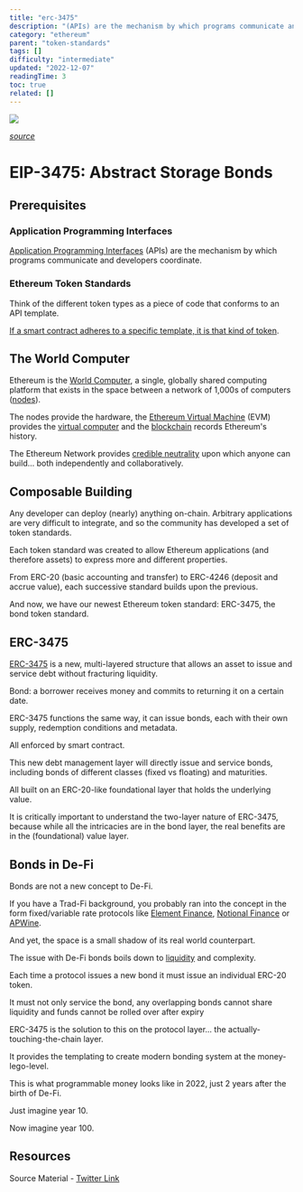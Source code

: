 ```yaml
---
title: "erc-3475"
description: "(APIs) are the mechanism by which programs communicate and developers coordinate."
category: "ethereum"
parent: "token-standards"
tags: []
difficulty: "intermediate"
updated: "2022-12-07"
readingTime: 3
toc: true
related: []
---
```


![](/images/erc-3475-banner.jpeg)

[*source*](https://igaming.org/crypto/ethereum-overtakes-platinum-and-continues-its-rise-as-the-european-union-sells-ethereum-bonds/)

# EIP-3475: Abstract Storage Bonds

## Prerequisites

### Application Programming Interfaces

[Application Programming Interfaces](/concepts/api) (APIs) are the mechanism by which programs communicate and developers coordinate. 

### Ethereum Token Standards

Think of the different token types as a piece of code that conforms to an API template. 

[If a smart contract adheres to a specific template, it is that kind of token](/ethereum/token-standards).

## The World Computer

Ethereum is the [World Computer](https://inevitableeth.com/home/ethereum/world-computer), a single, globally shared computing platform that exists in the space between a network of 1,000s of computers ([nodes](https://inevitableeth.com/home/ethereum/node)). 

The nodes provide the hardware, the [Ethereum Virtual Machine](https://inevitableeth.com/home/ethereum/evm) (EVM) provides the [virtual computer](https://inevitableeth.com/home/concepts/virtual-machine) and the [blockchain](https://inevitableeth.com/home/ethereum/blockchain) records Ethereum's history.

The Ethereum Network provides [credible neutrality](/concepts/credible-neutrality) upon which anyone can build... both independently and collaboratively.

## Composable Building

Any developer can deploy (nearly) anything on-chain. Arbitrary applications are very difficult to integrate, and so the community has developed a set of token standards.

Each token standard was created to allow Ethereum applications (and therefore assets) to express more and different properties.

From ERC-20 (basic accounting and transfer) to ERC-4246 (deposit and accrue value), each successive standard builds upon the previous.

And now, we have our newest Ethereum token standard: ERC-3475, the bond token standard.

## ERC-3475

[ERC-3475](https://eips.ethereum.org/EIPS/eip-3475) is a new, multi-layered structure that allows an asset to issue and service debt without fracturing liquidity.

Bond: a borrower receives money and commits to returning it on a certain date. 

ERC-3475 functions the same way, it can issue bonds, each with their own supply, redemption conditions and metadata. 

All enforced by smart contract.

This new debt management layer will directly issue and service bonds, including bonds of different classes (fixed vs floating) and maturities. 

All built on an ERC-20-like foundational layer that holds the underlying value.

It is critically important to understand the two-layer nature of ERC-3475, because while all the intricacies are in the bond layer, the real benefits are in the (foundational) value layer.

## Bonds in De-Fi

Bonds are not a new concept to De-Fi. 

If you have a Trad-Fi background, you probably ran into the concept in the form fixed/variable rate protocols like [Element Finance](https://www.element.fi/), [Notional Finance](https://www.notional.finance/) or [APWine](https://www.apwine.fi/).

And yet, the space is a small shadow of its real world counterpart.

The issue with De-Fi bonds boils down to [liquidity](/concepts/liquidity) and complexity. 

Each time a protocol issues a new bond it must issue an individual ERC-20 token.

It must not only service the bond, any overlapping bonds cannot share liquidity and funds cannot be rolled over after expiry

ERC-3475 is the solution to this on the protocol layer... the actually-touching-the-chain layer. 

It provides the templating to create modern bonding system at the money-lego-level.

This is what programmable money looks like in 2022, just 2 years after the birth of De-Fi.

Just imagine year 10.

Now imagine year 100.

## Resources

Source Material - [Twitter Link](https://twitter.com/logarithmicrex/status/1566519615273836544)

